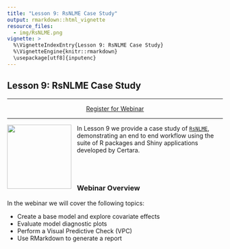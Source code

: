 ```yaml
---
title: "Lesson 9: RsNLME Case Study"
output: rmarkdown::html_vignette
resource_files:
  - img/RsNLME.png
vignette: >
  %\VignetteIndexEntry{Lesson 9: RsNLME Case Study}
  %\VignetteEngine{knitr::rmarkdown}
  \usepackage[utf8]{inputenc}
---
```


## Lesson 9: RsNLME Case Study

---

<center>
<a class = "registration-button" href="https://certara.zoom.us/webinar/register/WN_cBUdHGo8T7OEN8U94wH9tw" target="_blank">Register for Webinar</a>
</center>

---

<a href = "https://certara.github.io/R-RsNLME/index.html"><img src='img/RsNLME.png'  align="left" style = "height: 150px; padding-right: 10px;"/></a>

In Lesson 9 we provide a case study of [`RsNLME`](https://certara.github.io/R-RsNLME/), demonstrating an end to end workflow using the suite of R packages and Shiny applications developed by Certara.

<br></br>

### Webinar Overview

In the webinar we will cover the following topics:

* Create a base model and explore covariate effects
* Evaluate model diagnostic plots
* Perform a Visual Predictive Check (VPC)
* Use RMarkdown to generate a report


